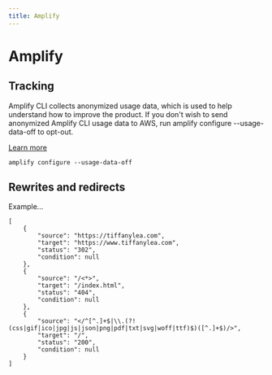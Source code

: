 ```yaml
---
title: Amplify
---
```



# Amplify

## Tracking

Amplify CLI collects anonymized usage data, which is used to help understand
how to improve the product. If you don't wish to send anonymized Amplify CLI
usage data to AWS, run amplify configure --usage-data-off to opt-out.

[Learn more](https://docs.amplify.aws/cli/reference/usage-data)


```
amplify configure --usage-data-off
```

## Rewrites and redirects

Example...

```
[
    {
        "source": "https://tiffanylea.com",
        "target": "https://www.tiffanylea.com",
        "status": "302",
        "condition": null
    },
    {
        "source": "/<*>",
        "target": "/index.html",
        "status": "404",
        "condition": null
    },
    {
        "source": "</^[^.]+$|\\.(?!(css|gif|ico|jpg|js|json|png|pdf|txt|svg|woff|ttf)$)([^.]+$)/>",
        "target": "/",
        "status": "200",
        "condition": null
    }
]
```
